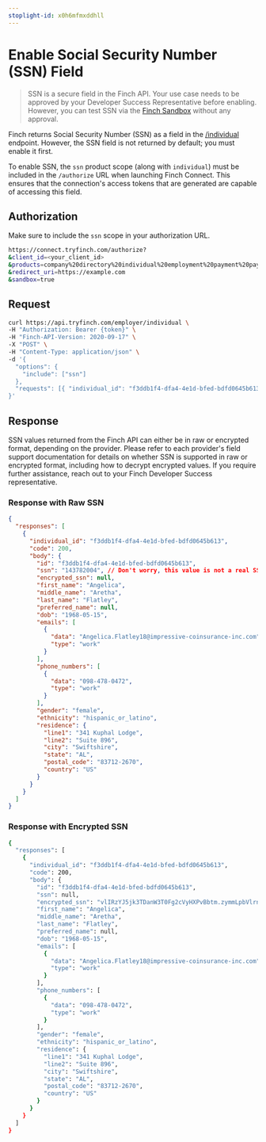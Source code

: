 ```yaml
---
stoplight-id: x0h6mfmxddhll
---
```


# Enable Social Security Number (SSN) Field

<!-- theme: danger -->
> SSN is a secure field in the Finch API. Your use case needs to be approved by your Developer Success Representative before enabling. However, you can test SSN via the [Finch Sandbox](/docs/Implementation-Guide/Test/Finch-Sandbox.md) without any approval.

Finch returns Social Security Number (SSN) as a field in the [/individual](https://developer.tryfinch.com/docs/reference/9d6c83b09e205-individual) endpoint. However, the SSN field is not returned by default; you must enable it first.

To enable SSN, the `ssn` product scope (along with `individual`) must be included in the `/authorize` URL when launching Finch Connect. This ensures that the connection's access tokens that are generated are capable of accessing this field.


## Authorization

Make sure to include the `ssn` scope in your authorization URL.

```bash
https://connect.tryfinch.com/authorize?
&client_id=<your_client_id>
&products=company%20directory%20individual%20employment%20payment%20pay_statement%20ssn
&redirect_uri=https://example.com
&sandbox=true
```

## Request
```bash
curl https://api.tryfinch.com/employer/individual \
-H "Authorization: Bearer {token}" \
-H "Finch-API-Version: 2020-09-17" \
-X "POST" \
-H "Content-Type: application/json" \
-d '{
  "options": {
    "include": ["ssn"]
  },
  "requests": [{ "individual_id": "f3ddb1f4-dfa4-4e1d-bfed-bdfd0645b613"}]
}'
```

## Response

SSN values returned from the Finch API can either be in raw or encrypted format, depending on the provider. Please refer to each provider's field support documentation for details on whether SSN is supported in raw or encrypted format, including how to decrypt encrypted values. If you require further assistance, reach out to your Finch Developer Success representative. 

### Response with Raw SSN

```json
{
  "responses": [
    {
      "individual_id": "f3ddb1f4-dfa4-4e1d-bfed-bdfd0645b613",
      "code": 200,
      "body": {
        "id": "f3ddb1f4-dfa4-4e1d-bfed-bdfd0645b613",
        "ssn": "143782004", // Don't worry, this value is not a real SSN
        "encrypted_ssn": null,
        "first_name": "Angelica",
        "middle_name": "Aretha",
        "last_name": "Flatley",
        "preferred_name": null,
        "dob": "1968-05-15",
        "emails": [
          {
            "data": "Angelica.Flatley18@impressive-coinsurance-inc.com",
            "type": "work"
          }
        ],
        "phone_numbers": [
          {
            "data": "098-478-0472",
            "type": "work"
          }
        ],
        "gender": "female",
        "ethnicity": "hispanic_or_latino",
        "residence": {
          "line1": "341 Kuphal Lodge",
          "line2": "Suite 896",
          "city": "Swiftshire",
          "state": "AL",
          "postal_code": "83712-2670",
          "country": "US"
        }
      }
    }
  ]
}
```

### Response with Encrypted SSN

```bash
{
  "responses": [
    {
      "individual_id": "f3ddb1f4-dfa4-4e1d-bfed-bdfd0645b613",
      "code": 200,
      "body": {
        "id": "f3ddb1f4-dfa4-4e1d-bfed-bdfd0645b613",
        "ssn": null,
        "encrypted_ssn": "vlIRzYJ5jk3TDanW3T0Fg2cVyHXPvBbtm.zymmLpbVlrnDUsaW0kbmNnkneTyYJRsJKozu", // This value will need to be decrypted to attain the raw SSN value
        "first_name": "Angelica",
        "middle_name": "Aretha",
        "last_name": "Flatley",
        "preferred_name": null,
        "dob": "1968-05-15",
        "emails": [
          {
            "data": "Angelica.Flatley18@impressive-coinsurance-inc.com",
            "type": "work"
          }
        ],
        "phone_numbers": [
          {
            "data": "098-478-0472",
            "type": "work"
          }
        ],
        "gender": "female",
        "ethnicity": "hispanic_or_latino",
        "residence": {
          "line1": "341 Kuphal Lodge",
          "line2": "Suite 896",
          "city": "Swiftshire",
          "state": "AL",
          "postal_code": "83712-2670",
          "country": "US"
        }
      }
    }
  ]
}
```